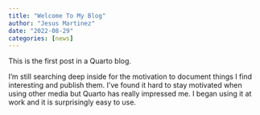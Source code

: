 ```yaml
---
title: "Welcome To My Blog"
author: "Jesus Martinez"
date: "2022-08-29"
categories: [news]
---
```


This is the first post in a Quarto blog. 

I'm still searching deep inside for the motivation to document things I find interesting and publish them. I've found it hard to stay motivated when using other media but Quarto has really impressed me. I began using it at work and it is surprisingly easy to use. 